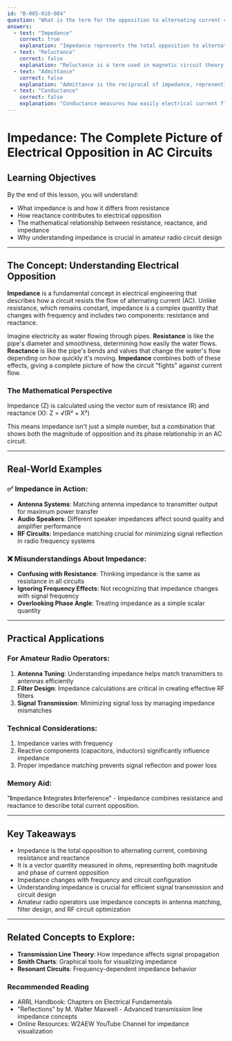 ```yaml
---
id: "B-005-010-004"
question: "What is the term for the opposition to alternating current caused by the combined effect of reactance and resistance?"
answers:
  - text: "Impedance"
    correct: true
    explanation: "Impedance represents the total opposition to alternating current in an electrical circuit, combining both resistance (which opposes current flow in DC and AC circuits) and reactance (which is specific to AC circuits and caused by capacitors and inductors). It is a vector quantity measured in ohms, representing both the magnitude and phase angle of opposition to current flow."
  - text: "Reluctance"
    correct: false
    explanation: "Reluctance is a term used in magnetic circuit theory to describe the resistance to magnetic flux, similar to electrical resistance. It is not related to electrical current opposition and is not applicable to electrical circuit analysis in the context of this question."
  - text: "Admittance"
    correct: false
    explanation: "Admittance is the reciprocal of impedance, representing the ease with which alternating current flows through a circuit. While mathematically related to impedance, it measures conductivity rather than opposition, making it an incorrect answer to this specific question."
  - text: "Conductance"
    correct: false
    explanation: "Conductance measures how easily electrical current flows through a material, representing the opposite of resistance. It is a DC and AC electrical property that indicates the ability of a circuit to conduct current, but it does not specifically describe the total opposition to alternating current like impedance does."
---
```


# Impedance: The Complete Picture of Electrical Opposition in AC Circuits

## Learning Objectives
By the end of this lesson, you will understand:
- What impedance is and how it differs from resistance
- How reactance contributes to electrical opposition
- The mathematical relationship between resistance, reactance, and impedance
- Why understanding impedance is crucial in amateur radio circuit design

---

## The Concept: Understanding Electrical Opposition

**Impedance** is a fundamental concept in electrical engineering that describes how a circuit resists the flow of alternating current (AC). Unlike resistance, which remains constant, impedance is a complex quantity that changes with frequency and includes two components: resistance and reactance.

Imagine electricity as water flowing through pipes. **Resistance** is like the pipe's diameter and smoothness, determining how easily the water flows. **Reactance** is like the pipe's bends and valves that change the water's flow depending on how quickly it's moving. **Impedance** combines both of these effects, giving a complete picture of how the circuit "fights" against current flow.

### The Mathematical Perspective

Impedance (Z) is calculated using the vector sum of resistance (R) and reactance (X):
Z = √(R² + X²)

This means impedance isn't just a simple number, but a combination that shows both the magnitude of opposition and its phase relationship in an AC circuit.

---

## Real-World Examples

### ✅ Impedance in Action:
- **Antenna Systems**: Matching antenna impedance to transmitter output for maximum power transfer
- **Audio Speakers**: Different speaker impedances affect sound quality and amplifier performance
- **RF Circuits**: Impedance matching crucial for minimizing signal reflection in radio frequency systems

### ❌ Misunderstandings About Impedance:
- **Confusing with Resistance**: Thinking impedance is the same as resistance in all circuits
- **Ignoring Frequency Effects**: Not recognizing that impedance changes with signal frequency
- **Overlooking Phase Angle**: Treating impedance as a simple scalar quantity

---

## Practical Applications

### For Amateur Radio Operators:
1. **Antenna Tuning**: Understanding impedance helps match transmitters to antennas efficiently
2. **Filter Design**: Impedance calculations are critical in creating effective RF filters
3. **Signal Transmission**: Minimizing signal loss by managing impedance mismatches

### Technical Considerations:
1. Impedance varies with frequency
2. Reactive components (capacitors, inductors) significantly influence impedance
3. Proper impedance matching prevents signal reflection and power loss

### Memory Aid:
"**I**mpedance **I**ntegrates **I**nterference" - Impedance combines resistance and reactance to describe total current opposition.

---

## Key Takeaways

- Impedance is the total opposition to alternating current, combining resistance and reactance
- It is a vector quantity measured in ohms, representing both magnitude and phase of current opposition
- Impedance changes with frequency and circuit configuration
- Understanding impedance is crucial for efficient signal transmission and circuit design
- Amateur radio operators use impedance concepts in antenna matching, filter design, and RF circuit optimization

---

## Related Concepts to Explore:
- **Transmission Line Theory**: How impedance affects signal propagation
- **Smith Charts**: Graphical tools for visualizing impedance
- **Resonant Circuits**: Frequency-dependent impedance behavior

### Recommended Reading
- ARRL Handbook: Chapters on Electrical Fundamentals
- "Reflections" by M. Walter Maxwell - Advanced transmission line impedance concepts
- Online Resources: W2AEW YouTube Channel for impedance visualization